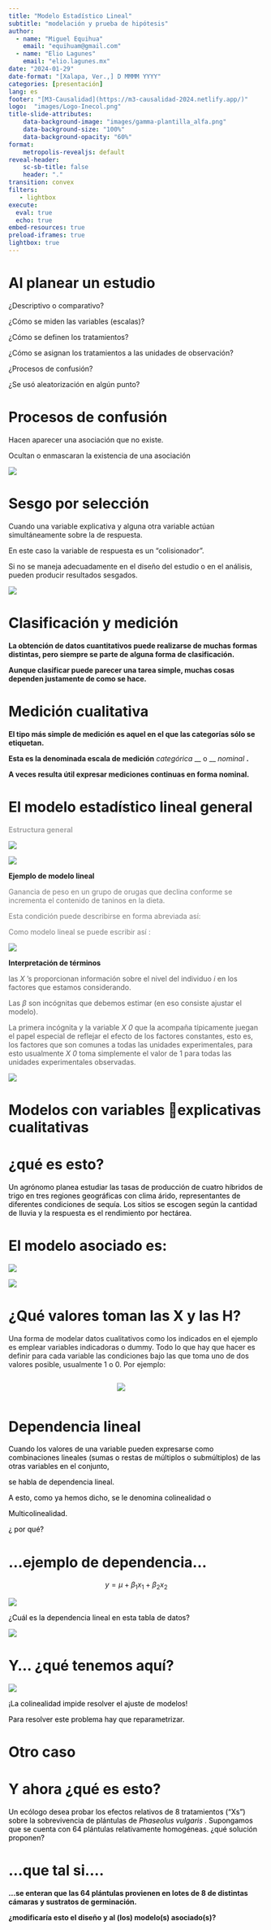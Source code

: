 ```yaml
---
title: "Modelo Estadístico Lineal"
subtitle: "modelación y prueba de hipótesis"
author: 
  - name: "Miguel Equihua"
    email: "equihuam@gmail.com"
  - name: "Elio Lagunes"
    email: "elio.lagunes.mx"
date: "2024-01-29"
date-format: "[Xalapa, Ver.,] D MMMM YYYY"
categories: [presentación]
lang: es
footer: "[M3-Causalidad](https://m3-causalidad-2024.netlify.app/)"
logo:  "images/Logo-Inecol.png"
title-slide-attributes:
    data-background-image: "images/gamma-plantilla_alfa.png"
    data-background-size: "100%"
    data-background-opacity: "60%"
format: 
    metropolis-revealjs: default
reveal-header:
    sc-sb-title: false
    header: "."
transition: convex
filters:
   - lightbox
execute: 
  eval: true
  echo: true
embed-resources: true
preload-iframes: true
lightbox: true
---
```


# Al planear un estudio

¿Descriptivo o comparativo?

¿Cómo se miden las variables (escalas)?

¿Cómo se definen los tratamientos?

¿Cómo se asignan los tratamientos a las unidades de observación?

¿Procesos de confusión?

¿Se usó aleatorización en algún punto?

# Procesos de confusión

Hacen aparecer una asociación que no existe.

Ocultan o enmascaran la existencia de una asociación

![](images/clase3-Modelo-lineal0.png)

# Sesgo por selección

Cuando una variable explicativa y alguna otra variable actúan simultáneamente sobre la de respuesta.

En este caso la variable de respuesta es un “colisionador”.

Si no se maneja adecuadamente en el diseño del estudio o en el análisis, pueden producir resultados sesgados.

![](images/clase3-modelo-lineal1.png)

# Clasificación y medición

**La obtención de datos cuantitativos puede realizarse de muchas formas distintas, pero siempre se parte de alguna forma de clasificación.**

**Aunque clasificar puede parecer una tarea simple, muchas cosas dependen justamente de como se hace.**

# Medición cualitativa

**El tipo más simple de medición es aquel en el que las categorías sólo se etiquetan.**

**Esta es la denominada escala de medición** *categórica* \_\_ o \_\_ *nominal* **.**

**A veces resulta útil expresar mediciones continuas en forma nominal.**

# El modelo estadístico lineal general

[**Estructura general**]{style="color:#A5A5A5"}

![](images/clase3-Modelo-lineal2.png)

![](images/clase3-modelo-lineal3.png)

**Ejemplo de modelo lineal**

[Ganancia de peso en un grupo de orugas que declina conforme se incrementa el contenido de taninos en la dieta.]{style="color:#7F7F7F"}

[Esta condición puede describirse en forma abreviada así:]{style="color:#7F7F7F"}

[Como modelo lineal se puede escribir así :]{style="color:#7F7F7F"}

![](images/clase3-modelo-lineal4.png)

**Interpretación de términos**

[las]{style="color:#595959"} [*X*]{style="color:#595959"} ['s proporcionan información sobre el nivel del individuo]{style="color:#595959"} [*i*]{style="color:#595959"} [en los factores que estamos considerando.]{style="color:#595959"}

[Las]{style="color:#595959"} [*β*]{style="color:#595959"} [son incógnitas que debemos estimar (en eso consiste ajustar el modelo).]{style="color:#595959"}

[La primera incógnita y la variable]{style="color:#595959"} [*X*]{style="color:#595959"} [*0*]{style="color:#595959"} [que la acompaña típicamente juegan el papel especial de reflejar el efecto de los factores constantes, esto es, los factores que son comunes a todas las unidades experimentales, para esto usualmente]{style="color:#595959"} [*X*]{style="color:#595959"} [*0*]{style="color:#595959"} [toma simplemente el valor de 1 para todas las unidades experimentales observadas.]{style="color:#595959"}

![](images/clase3-Modelo-lineal5.png)

# Modelos con variables explicativas cualitativas

# ¿qué es esto?

[Un agrónomo planea estudiar las tasas de producción de cuatro híbridos de trigo en tres regiones geográficas con clima árido, representantes de diferentes condiciones de sequía. Los sitios se escogen según la cantidad de lluvia y la respuesta es el rendimiento por hectárea.]{style="color:#000000"}

# El modelo asociado es:

![](images/clase3-Modelo-lineal6.png)

![](images/clase3-Modelo-lineal7.png)

# ¿Qué valores toman las X y las H?

Una forma de modelar datos cualitativos como los indicados en el ejemplo es emplear variables indicadoras o dummy. Todo lo que hay que hacer es definir para cada variable las condiciones bajo las que toma uno de dos valores posible, usualmente 1 o 0. Por ejemplo:

::::columns
:::{.column width="40%"}
```{=tex}

H_1 : \left\{ 
      \begin{gather*}
         \text{1 si es del híbrido "a"} \\ 
         \text{0 si no es del híbrido "a"}
      \end{gather*}
      \right\}
```
:::


:::{.column width="60%"}
![](images/clase3-Modelo-lineal8.png)
:::
::::

# Dependencia lineal

[Cuando los valores de una variable pueden expresarse como combinaciones lineales (sumas o restas de múltiplos o submúltiplos) de las otras variables en el conjunto,]{style="color:#000000"}

[se habla de dependencia lineal.]{style="color:#000000"}

[A esto, como ya hemos dicho, se le denomina colinealidad o]{style="color:#000000"}

[Multicolinealidad.]{style="color:#000000"}

[¿]{style="color:#000000"} [por qué?]{style="color:#000000"}

# ...ejemplo de dependencia...

$$
y = \mu + \beta_1x_1 + \beta_2x_2
$$

![](images/clase3-Modelo-lineal9.png)


[¿Cuál es la dependencia lineal en esta tabla de datos?]{style="color:#000000"}

![](images/clase3-Modelo-lineal10.png)

# Y... ¿qué tenemos aquí?

![](images/clase3-Modelo-lineal11.png)

[¡La colinealidad impide resolver el ajuste de modelos!]{style="color:#000000"}

[Para resolver este problema hay que reparametrizar.]{style="color:#000000"}

# Otro caso

# Y ahora ¿qué es esto?

[Un ecólogo desea probar los efectos relativos de 8 tratamientos (“Xs”) sobre la sobrevivencia de plántulas de]{style="color:#000000"} [*Phaseolus vulgaris*]{style="color:#000000"} [. Supongamos que se cuenta con 64 plántulas relativamente homogéneas. ¿qué solución proponen?]{style="color:#000000"}

# ...que tal si....

**...se enteran que las 64 plántulas provienen en lotes de 8 de distintas cámaras y sustratos de germinación.**

**¿modificaría esto el diseño y al (los) modelo(s) asociado(s)?**
